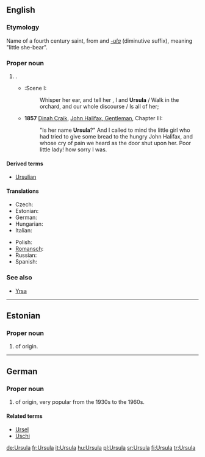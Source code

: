 {{also|Uršula|Úrsula}}
==English==

===Etymology===
Name of a fourth century saint, from {{etyl|la}} {{term|ursa||female bear|lang=la}} and ''[[-ula]]'' (diminutive suffix), meaning "little she-bear".

===Proper noun===
{{en-proper noun}}

# {{given name|female|from=Latin}}.
#* {{RQ:Shakespeare Ado|III}}:Scene I:
#*: Whisper her ear, and tell her , I and '''Ursula''' / Walk in the orchard, and our whole discourse / Is all of her; 
#* '''1857''' [[w:Dinah Craik|Dinah Craik]], [[s:John Halifax, Gentleman/Chapter III|John Halifax, Gentleman]], Chapter III:
#*: "Is her name '''Ursula'''?" And I called to mind the little girl who had tried to give some bread to the hungry John Halifax, and whose cry of pain we heard as the door shut upon her. Poor little lady! how sorry I was.

====Derived terms====
* [[Ursulian]]

====Translations====
{{trans-top|female given name}}
* Czech: {{t-|cs|Uršula}}
* Estonian: {{t-|et|Ursula}}
* German: {{t+|de|Ursula}}
* Hungarian: {{t+|hu|Orsolya}}
* Italian: {{t+|it|Orsola}}
{{trans-mid}}
* Polish: {{t+|pl|Urszula}}
* [[Romansch]]: {{t|rm|Uorschla|f}}
* Russian: {{t|ru|Урсула|m|tr=Ursúla}}
* Spanish: {{t-|es|Úrsula}}
{{trans-bottom}}

===See also===
* [[Yrsa]]

----

==Estonian==

===Proper noun===
{{infl|et|proper noun}}

# {{given name|female|lang=et}} of {{etyl|la|et}} origin.

----

==German==

===Proper noun===
{{infl|de|proper noun}}

# {{given name|female|lang=de}} of {{etyl|la|de}} origin, very popular from the 1930s to the 1960s.

====Related terms====
* [[Ursel]]
* [[Uschi]]

[[de:Ursula]]
[[fr:Ursula]]
[[it:Ursula]]
[[hu:Ursula]]
[[pl:Ursula]]
[[sr:Ursula]]
[[fi:Ursula]]
[[tr:Ursula]]